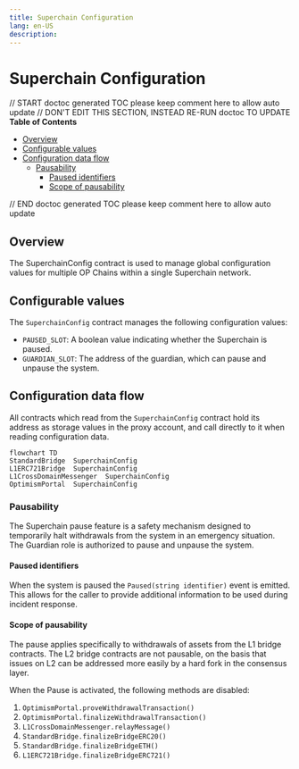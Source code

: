 ```yaml
---
title: Superchain Configuration
lang: en-US
description:
---
```


# Superchain Configuration

// START doctoc generated TOC please keep comment here to allow auto update
// DON'T EDIT THIS SECTION, INSTEAD RE-RUN doctoc TO UPDATE
**Table of Contents**

- [Overview](#overview)
- [Configurable values](#configurable-values)
- [Configuration data flow](#configuration-data-flow)
  - [Pausability](#pausability)
    - [Paused identifiers](#paused-identifiers)
    - [Scope of pausability](#scope-of-pausability)

// END doctoc generated TOC please keep comment here to allow auto update

## Overview

The SuperchainConfig contract is used to manage global configuration values for multiple OP Chains within
a single Superchain network.

## Configurable values

The `SuperchainConfig` contract manages the following configuration values:

- `PAUSED_SLOT`: A boolean value indicating whether the Superchain is paused.
- `GUARDIAN_SLOT`: The address of the guardian, which can pause and unpause the system.

## Configuration data flow

All contracts which read from the `SuperchainConfig` contract hold its address as storage values
in the proxy account, and call directly to it when reading configuration data.

```mermaid
flowchart TD
StandardBridge  SuperchainConfig
L1ERC721Bridge  SuperchainConfig
L1CrossDomainMessenger  SuperchainConfig
OptimismPortal  SuperchainConfig
```

### Pausability

The Superchain pause feature is a safety mechanism designed to temporarily halt withdrawals from the system in
an emergency situation. The Guardian role is authorized to pause and unpause the system.

#### Paused identifiers

When the system is paused the `Paused(string identifier)` event is emitted. This allows for the
caller to provide additional information to be used during incident response.

#### Scope of pausability

The pause applies specifically to withdrawals of assets from the L1 bridge contracts. The L2 bridge contracts
are not pausable, on the basis that issues on L2 can be addressed more easily by a hard fork in the consensus
layer.

When the Pause is activated, the following methods are disabled:

1. `OptimismPortal.proveWithdrawalTransaction()`
2. `OptimismPortal.finalizeWithdrawalTransaction()`
3. `L1CrossDomainMessenger.relayMessage()`
4. `StandardBridge.finalizeBridgeERC20()`
5. `StandardBridge.finalizeBridgeETH()`
6. `L1ERC721Bridge.finalizeBridgeERC721()`
